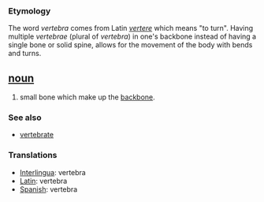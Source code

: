 === Etymology ===
The word ''vertebra'' comes from Latin ''[[vertere]]'' which means "to turn". Having multiple ''vertebrae'' (plural of ''vertebra'') in one's backbone instead of having a single bone or solid spine, allows for the movement of the body with bends and turns.

== [[noun]] ==
#small bone which make up the [[backbone]].

=== See also ===
*[[vertebrate]]

=== Translations ===
*[[Interlingua]]: vertebra
*[[Latin]]: vertebra
*[[Spanish]]: vertebra